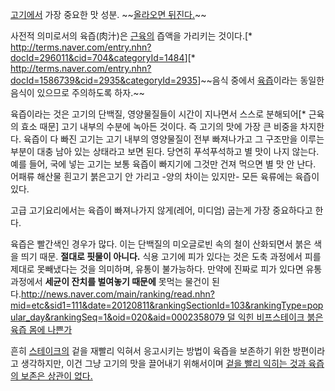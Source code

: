 [[고기]]에서 가장 중요한 맛 성분. ~~[http://joyne.tistory.com/160 올라오면 뒤진다.]~~

사전적 의미로서의 육즙(肉汁)은 [[근육]]의 즙액을 가리키는 것이다.[* http://terms.naver.com/entry.nhn?docId=296011&cid=704&categoryId=1484][* http://terms.naver.com/entry.nhn?docId=1586739&cid=2935&categoryId=2935]~~음식 중에서 [http://terms.naver.com/entry.nhn?docId=539940&cid=1647&categoryId=1647 육즙]이라는 동일한 음식이 있으므로 주의하도록 하자.~~

육즙이라는 것은 고기의 단백질, 영양물질들이 시간이 지나면서 스스로 분해되어[* 근육의 효소 때문] 고기 내부의 수분에 녹아든 것이다. 즉 고기의 맛에 가장 큰 비중을 차지한다. 육즙이 다 빠진 고기는 고기 내부의 영양물질이 전부 빠져나가고 그 구조만을 이루는 부분이 대충 남아 있는 상태라고 보면 된다. 당연히 푸석푸석하고 별 맛이 나지 않는다. 예를 들어, 국에 넣는 고기는 보통 육즙이 빠지기에 그것만 건져 먹으면 별 맛 안 난다. 어패류 해산물 흰고기 붉은고기 안 가리고 -양의 차이는 있지만- 모든 육류에는 육즙이 있다.

고급 고기요리에서는 육즙이 빠져나가지 않게(레어, 미디엄) 굽는게 가장 중요하다고 한다.

육즙은 빨간색인 경우가 많다. 이는 단백질의 미오글로빈 속의 철이 산화되면서 붉은 색을 띄기 때문. '''절대로 핏물이 아니다.''' 식용 고기에 피가 있다는 것은 도축 과정에서 피를 제대로 못빼냈다는 것을 의미하며, 유통이 불가능하다. 만약에 진짜로 피가 있다면 유통과정에서 '''세균이 잔치를 벌여놓기 때문에''' 못먹는 물건이 된다.[[http://news.naver.com/main/ranking/read.nhn?mid=etc&sid1=111&date=20120811&rankingSectionId=103&rankingType=popular_day&rankingSeq=1&oid=020&aid=0002358079 덜 익힌 비프스테이크 붉은 육즙 몸에 나쁜가]]

흔히 [[스테이크]]의 겉을 재빨리 익혀서 응고시키는 방법이 육즙을 보존하기 위한 방편이라고 생각하지만, 이건 그냥 고기의 맛을 끌어내기 위해서이며 [http://www.hani.co.kr/arti/science/kistiscience/477332.html 겉을 빨리 익히는 것과 육즙의 보존은 상관이 없다.]
